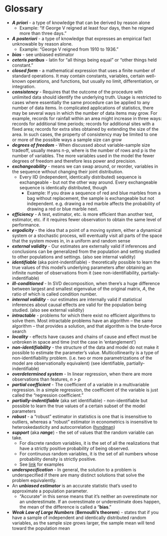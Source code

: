 # Glossary  {#sec-math-gloss .unnumbered}


-   ***A priori*** - a type of knowledge that can be derived by reason alone
    -   Example: "If George V reigned at least four days, then he reigned more than three days."
-   ***A posteriori*** - a type of knowledge that expresses an empirical fact unknowable by reason alone.
    -   Example: "George V reigned from 1910 to 1936."
-   ***bias*** - see unbiased estimator
-   ***ceteris paribus*** - latin for "all things being equal" or "other things held constant."
-   ***closed form*** - a mathematical expression that uses a finite number of standard operations. It may contain constants, variables, certain well-known operations, and functions, but usually no limit, differentiation, or integration.
-   ***consistency*** - Requires that the outcome of the procedure with unlimited data should identify the underlying truth. Usage is restricted to cases where essentially the same procedure can be applied to any number of data items. In complicated applications of statistics, there may be several ways in which the number of data items may grow. For example, records for rainfall within an area might increase in three ways: records for additional time periods; records for additional sites with a fixed area; records for extra sites obtained by extending the size of the area. In such cases, the property of consistency may be limited to one or more of the possible ways a sample size can grow
-   ***degrees of freedom*** - When discussed about variable-sample size tradeoff, usually means n-p, where is the number of rows and p is the number of variables. The more variables used in the model the fewer degrees of freedom and therefore less power and precision.
-   ***exchangeability*** - means we can swap around, or reorder, variables in the sequence without changing their joint distribution.
    -   Every IID (independent, identically distributed) sequence is exchangeable - but not the other way around. Every exchangeable sequence is identically distributed, though
        -   Example: If you draw a sequence of red and blue marbles from a bag without replacement, the sample is exchangeable but not independent. e.g. drawing a red marble affects the probability of drawing a red or blue marble next.
-   ***efficiency*** - A test, estimator, etc. is more efficient than another test, estimator, etc. if it requires fewer observation to obtain the same level of performance.
-   ***ergodicity*** - the idea that a point of a moving system, either a dynamical system or a stochastic process, will eventually visit all parts of the space that the system moves in, in a uniform and random sense
-   ***external validity*** - Our estimates are externally valid if inferences and conclusions can be generalized from the population and setting studied to other populations and settings. (also see internal validity)
-   ***identifiable*** (aka point-indentifiable) - theoretically possible to learn the true values of this model's underlying parameters after obtaining an infinite number of observations from it (see non-identifiability, partially-indentifiable)
-   ***ill-conditioned*** - In SVD decomposition, when there's a huge difference between largest and smallest eigenvalue of the original matrix, *A*, the ratio of which is called condition number.
-   ***internal validity*** - our estimates are internally valid if statistical inferences about causal effects are valid for the population being studied. (also see external validity)
-   ***intractable*** - problems for which there exist no efficient algorithms to solve them. Most intractable problems have an algorithm -- the same algorithm -- that provides a solution, and that algorithm is the brute-force search
-   ***locality*** - effects have causes and chains of cause and effect must be unbroken in space and time (not the case in 'entanglement')
-   ***non-identifiability*** - the structure of the data and model do not make it possible to estimate the parameter's value. Multicollinearity is a type of non-identifiability problem. (i.e. two or more parametrizations of the model are observationally equivalent) (see identifiable, partially-indentifiable)
-   ***overdetermined system*** - In linear regression, when there are more observations than features, *n \> p*
-   ***partial coefficient*** - The coefficient of a variable in a multivariable regression. In a simple regression, the coefficient of the variable is just called the "regression coefficient."
-   ***partially-indentifiable*** (aka set identifiable) - non-identifiable but possible to learn the true values of a certain subset of the model parameters
-   ***robust*** - a "robust" estimator in statistics is one that is insensitive to outliers, whereas a "robust" estimator in econometrics is insensitive to heteroskedasticity and autocorrelation ([hyndman](https://robjhyndman.com/hyndsight/statistics-vs-econometrics/))
-   ***support*** (aka ***range***) - the set of values that the random variable can take.
    -   For discrete random variables, it is the set of all the realizations that have a strictly positive probability of being observed.
    -   For continuous random variables, it is the set of all numbers whose probability density is strictly positive.
    -   See [link](https://www.statlect.com/glossary/support-of-a-random-variable) for examples
-   ***underspecification*** - In general, the solution to a problem is underspecified if there are many distinct solutions that solve the problem equivalently.
-   An ***unbiased estimator*** is an accurate statistic that's used to approximate a population parameter.
    -   "Accurate" in this sense means that it's neither an overestimate nor an underestimate. If an overestimate or underestimate does happen, the mean of the difference is called a "**bias**."
-   ***Weak Law of Large Numbers*** (**Bernoulli's theorem**) - states that if you have a sample of independent and identically distributed random variables, as the sample size grows larger, the sample mean will tend toward the population mean


